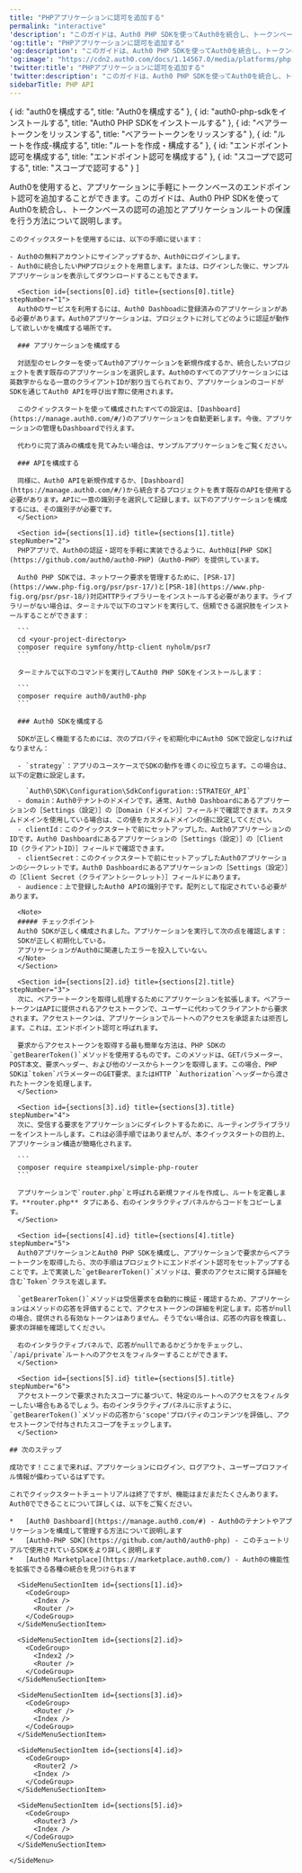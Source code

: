 ---
title: "PHPアプリケーションに認可を追加する"
permalink: "interactive"
'description': "このガイドは、Auth0 PHP SDKを使ってAuth0を統合し、トークンベースの認可の追加とアプリケーションルートの保護を行う方法について説明します。"
'og:title': "PHPアプリケーションに認可を追加する"
'og:description': "このガイドは、Auth0 PHP SDKを使ってAuth0を統合し、トークンベースの認可の追加とアプリケーションルートの保護を行う方法について説明します。"
'og:image': "https://cdn2.auth0.com/docs/1.14567.0/media/platforms/php.png"
'twitter:title': "PHPアプリケーションに認可を追加する"
'twitter:description': "このガイドは、Auth0 PHP SDKを使ってAuth0を統合し、トークンベースの認可の追加とアプリケーションルートの保護を行う方法について説明します。"
sidebarTitle: PHP API
---


  { id: "auth0を構成する", title: "Auth0を構成する" },
  { id: "auth0-php-sdkをインストールする", title: "Auth0 PHP SDKをインストールする" },
  { id: "ベアラートークンをリッスンする", title: "ベアラートークンをリッスンする" },
  { id: "ルートを作成-構成する", title: "ルートを作成・構成する" },
  { id: "エンドポイント認可を構成する", title: "エンドポイント認可を構成する" },
  { id: "スコープで認可する", title: "スコープで認可する" }
]

<Recipe>
  <Content>
    Auth0を使用すると、アプリケーションに手軽にトークンベースのエンドポイント認可を追加することができます。このガイドは、Auth0 PHP SDKを使ってAuth0を統合し、トークンベースの認可の追加とアプリケーションルートの保護を行う方法について説明します。

    このクイックスタートを使用するには、以下の手順に従います：

    - Auth0の無料アカウントにサインアップするか、Auth0にログインします。
    - Auth0に統合したいPHPプロジェクトを用意します。または、ログインした後に、サンプルアプリケーションを表示してダウンロードすることもできます。

      <Section id={sections[0].id} title={sections[0].title} stepNumber="1">
      Auth0のサービスを利用するには、Auth0 Dashboadに登録済みのアプリケーションがある必要があります。Auth0アプリケーションは、プロジェクトに対してどのように認証が動作して欲しいかを構成する場所です。

      ### アプリケーションを構成する

      対話型のセレクターを使ってAuth0アプリケーションを新規作成するか、統合したいプロジェクトを表す既存のアプリケーションを選択します。Auth0のすべてのアプリケーションには英数字からなる一意のクライアントIDが割り当てられており、アプリケーションのコードがSDKを通じてAuth0 APIを呼び出す際に使用されます。

      このクイックスタートを使って構成されたすべての設定は、[Dashboard](https://manage.auth0.com/#/)のアプリケーションを自動更新します。今後、アプリケーションの管理もDashboardで行えます。

      代わりに完了済みの構成を見てみたい場合は、サンプルアプリケーションをご覧ください。

      ### APIを構成する

      同様に、Auth0 APIを新規作成するか、[Dashboard](https://manage.auth0.com/#/)から統合するプロジェクトを表す既存のAPIを使用する必要があります。APIに一意の識別子を選択して記録します。以下のアプリケーションを構成するには、その識別子が必要です。
      </Section>

      <Section id={sections[1].id} title={sections[1].title} stepNumber="2">
      PHPアプリで、Auth0の認証・認可を手軽に実装できるように、Auth0は[PHP SDK](https://github.com/auth0/auth0-PHP)（Auth0-PHP）を提供しています。

      Auth0 PHP SDKでは、ネットワーク要求を管理するために、[PSR-17](https://www.php-fig.org/psr/psr-17/)と[PSR-18](https://www.php-fig.org/psr/psr-18/)対応HTTPライブラリーをインストールする必要があります。ライブラリーがない場合は、ターミナルで以下のコマンドを実行して、信頼できる選択肢をインストールすることができます：

      ```
      cd <your-project-directory>
      composer require symfony/http-client nyholm/psr7
      ```

      ターミナルで以下のコマンドを実行してAuth0 PHP SDKをインストールします：

      ```
      composer require auth0/auth0-php
      ```

      ### Auth0 SDKを構成する

      SDKが正しく機能するためには、次のプロパティを初期化中にAuth0 SDKで設定しなければなりません：

      - `strategy`：アプリのユースケースでSDKの動作を導くのに役立ちます。この場合は、以下の定数に設定します。

        `Auth0\SDK\Configuration\SdkConfiguration::STRATEGY_API`
      - domain：Auth0テナントのドメインです。通常、Auth0 Dashboardにあるアプリケーションの［Settings（設定）］の［Domain（ドメイン）］フィールドで確認できます。カスタムドメインを使用している場合は、この値をカスタムドメインの値に設定してください。
      - clientId：このクイックスタートで前にセットアップした、Auth0アプリケーションのIDです。Auth0 Dashboardにあるアプリケーションの［Settings（設定）］の［Client ID（クライアントID）］フィールドで確認できます。
      - clientSecret：このクイックスタートで前にセットアップしたAuth0アプリケーションのシークレットです。Auth0 Dashboardにあるアプリケーションの［Settings（設定）］の［Client Secret（クライアントシークレット）］フィールドにあります。
      - audience：上で登録したAuth0 APIの識別子です。配列として指定されている必要があります。

      <Note>
      ##### チェックポイント
      Auth0 SDKが正しく構成されました。アプリケーションを実行して次の点を確認します：
      SDKが正しく初期化している。
      アプリケーションがAuth0に関連したエラーを投入していない。
      </Note>
      </Section>

      <Section id={sections[2].id} title={sections[2].title} stepNumber="3">
      次に、ベアラートークンを取得し処理するためにアプリケーションを拡張します。ベアラートークンはAPIに提供されるアクセストークンで、ユーザーに代わってクライアントから要求されます。アクセストークンは、アプリケーションでルートへのアクセスを承認または拒否します。これは、エンドポイント認可と呼ばれます。

      要求からアクセストークンを取得する最も簡単な方法は、PHP SDKの`getBearerToken()`メソッドを使用するものです。このメソッドは、GETパラメーター、POST本文、要求ヘッダー、および他のソースからトークンを取得します。この場合、PHP SDKは`token`パラメーターのGET要求、またはHTTP `Authorization`ヘッダーから渡されたトークンを処理します。
      </Section>

      <Section id={sections[3].id} title={sections[3].title} stepNumber="4">
      次に、受信する要求をアプリケーションにダイレクトするために、ルーティングライブラリーをインストールします。これは必須手順ではありませんが、本クイックスタートの目的上、アプリケーション構造が簡略化されます。

      ```
      composer require steampixel/simple-php-router
      ```

      アプリケーションで`router.php`と呼ばれる新規ファイルを作成し、ルートを定義します。**router.php** タブにある、右のインタラクティブパネルからコードをコピーします。
      </Section>

      <Section id={sections[4].id} title={sections[4].title} stepNumber="5">
      Auth0アプリケーションとAuth0 PHP SDKを構成し、アプリケーションで要求からベアラートークンを取得したら、次の手順はプロジェクトにエンドポイント認可をセットアップすることです。上で実装した`getBearerToken()`メソッドは、要求のアクセスに関する詳細を含む`Token`クラスを返します。

      `getBearerToken()`メソッドは受信要求を自動的に検証・確認するため、アプリケーションはメソッドの応答を評価することで、アクセストークンの詳細を判定します。応答がnullの場合、提供される有効なトークンはありません。そうでない場合は、応答の内容を検査し、要求の詳細を確認してください。

      右のインタラクティブパネルで、応答がnullであるかどうかをチェックし、`/api/private`ルートへのアクセスをフィルターすることができます。
      </Section>

      <Section id={sections[5].id} title={sections[5].title} stepNumber="6">
      アクセストークンで要求されたスコープに基づいて、特定のルートへのアクセスをフィルターしたい場合もあるでしょう。右のインタラクティブパネルに示すように、`getBearerToken()`メソッドの応答から'scope'プロパティのコンテンツを評価し、アクセストークンで付与されたスコープをチェックします。
      </Section>

    ## 次のステップ

    成功です！ここまで来れば、アプリケーションにログイン、ログアウト、ユーザープロファイル情報が備わっているはずです。

    これでクイックスタートチュートリアルは終了ですが、機能はまだまだたくさんあります。Auth0でできることについて詳しくは、以下をご覧ください。

    *   [Auth0 Dashboard](https://manage.auth0.com/#) - Auth0のテナントやアプリケーションを構成して管理する方法について説明します
    *   [Auth0-PHP SDK](https://github.com/auth0/auth0-php) - このチュートリアルで使用されているSDKをより詳しく説明します
    *   [Auth0 Marketplace](https://marketplace.auth0.com/) - Auth0の機能性を拡張できる各種の統合を見つけられます
  </Content>

  <SideMenu sections={sections}>
      <SideMenuSectionItem id={sections[0].id}>
        <SignUpForm />
      </SideMenuSectionItem>

      <SideMenuSectionItem id={sections[1].id}>
        <CodeGroup>
          <Index />
          <Router />
        </CodeGroup>
      </SideMenuSectionItem>

      <SideMenuSectionItem id={sections[2].id}>
        <CodeGroup>
          <Index2 />
          <Router />
        </CodeGroup>
      </SideMenuSectionItem>

      <SideMenuSectionItem id={sections[3].id}>
        <CodeGroup>
          <Router />
          <Index />
        </CodeGroup>
      </SideMenuSectionItem>

      <SideMenuSectionItem id={sections[4].id}>
        <CodeGroup>
          <Router2 />
          <Index />
        </CodeGroup>
      </SideMenuSectionItem>

      <SideMenuSectionItem id={sections[5].id}>
        <CodeGroup>
          <Router3 />
          <Index />
        </CodeGroup>
      </SideMenuSectionItem>

    </SideMenu>
</Recipe>
